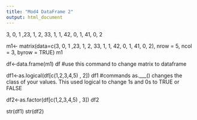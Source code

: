 ```yaml
---
title: "Mod4 DataFrame 2"
output: html_document
---
```

3, 0, 1 ,23, 1, 2, 33, 1, 1, 42, 0, 1, 41, 0, 2

m1<- matrix(data=c(3, 0, 1 ,23, 1, 2, 33, 1, 1, 42, 0, 1, 41, 0, 2), nrow = 5, ncol = 3, byrow = TRUE)
m1

df<-data.frame(m1)
df
#use this command to change matrix to dataframe

df1<-as.logical(df[c(1,2,3,4,5) , 2])
df1
#commands as.___() changes the class of your values. This used logical to change 1s and 0s to TRUE or FALSE

df2<-as.factor(df[c(1,2,3,4,5) , 3])
df2

str(df1)
str(df2)